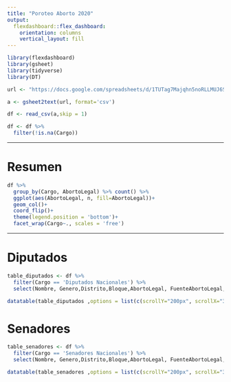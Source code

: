 ```yaml
---
title: "Poroteo Aborto 2020"
output: 
  flexdashboard::flex_dashboard:
    orientation: columns
    vertical_layout: fill
---
```


```r
library(flexdashboard)
library(gsheet)
library(tidyverse)
library(DT)
```

```r

url <- "https://docs.google.com/spreadsheets/d/1TUTag7Majqhn5noRLLMUJ6SFJ0Phwlo-Oc1T59uSZCE/edit#gid=0"

a <- gsheet2text(url, format='csv')

df <- read_csv(a,skip = 1)

df <- df %>% 
  filter(!is.na(Cargo))
```


-----------------------------------------------------------------------

# Resumen

```r
df %>% 
  group_by(Cargo, AbortoLegal) %>% count() %>% 
  ggplot(aes(AbortoLegal, n, fill=AbortoLegal))+
  geom_col()+
  coord_flip()+
  theme(legend.position = 'bottom')+
  facet_wrap(Cargo~., scales = 'free')
```

-----------------------------------------------------------------------
# Diputados

```r
table_diputados <- df %>% 
  filter(Cargo == 'Diputados Nacionales') %>% 
  select(Nombre, Genero,Distrito,Bloque,AbortoLegal, FuenteAbortoLegal,twitter)

datatable(table_diputados ,options = list(c(scrollY="200px", scrollX="300px", pageLength = 100)),  filter = 'top')

```

# Senadores

```r
table_senadores <- df %>% 
  filter(Cargo == 'Senadores Nacionales') %>% 
  select(Nombre, Genero,Distrito,Bloque,AbortoLegal, FuenteAbortoLegal,twitter)

datatable(table_senadores ,options = list(c(scrollY="200px", scrollX="300px", pageLength = 100)),  filter = 'top')

```
